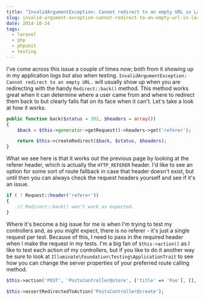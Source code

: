 ```yaml
---
title: "InvalidArgumentException: Cannot redirect to an empty URL in Laravel"
slug: invalid-argument-exception-cannot-redirect-to-an-empty-url-in-laravel
date: 2014-10-24
tags:
  - laravel
  - php
  - phpunit
  - testing
---
```


I've come across this issue a couple of times now; both from it showing up in my application logs but also when testing. `InvalidArgumentException: Cannot redirect to an empty URL.` will usually show up when you are redirecting with the handy `Redirect::back()` method. This method works great when it can determine where a user came from and where to redirect them back to but clearly falls flat on its face when it can't. Let's take a look at how it works.

```php
public function back($status = 302, $headers = array())
{
    $back = $this->generator->getRequest()->headers->get('referer');

    return $this->createRedirect($back, $status, $headers);
}
```

What we see here is that it works out the previous page by looking at the referer header, which is actually the `HTTP_REFERER` header. I'd like to see an option for some sort of route fallback in case that header doesn't exist, but until then you can always check the request headers yourself and see if it's an issue.

```php
if ( ! Request::header('referer'))
{
    // Redirect::back() won't work as expected.
}
```

Where it's become a big issue for me is when I'm trying to test my controllers and, as you might expect, there is no referer - it's just a single request per test. Because of this, I need to pass in the required header when I make the request in my tests. I'm a big fan of `$this->action()` as I like to test each action of my controllers, but if you like to do it another way be sure to look at `Illuminate\Foundation\Testing\ApplicationTrait` to see how you can change the server properties of your preferred route calling method.

```php
$this->action('POST', 'PostsController@store', ['title' => 'Foo'], [], [], ['HTTP_REFERER' => route('posts.create')]);

$this->assertRedirectedToAction('PostsController@create');
```

